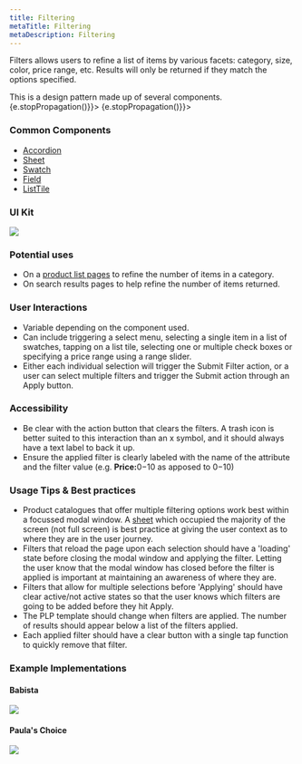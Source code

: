```yaml
---
title: Filtering
metaTitle: Filtering
metaDescription: Filtering
---
```



<div class="component-intro">

Filters allows users to refine a list of items by various facets: category, size, color, price range, etc. Results will only be returned if they match the options specified.

<Callout type="info">
This is a design pattern made up of several components.
</Callout>

</div>

<div onClick={(e) => {e.stopPropagation()}}>
<Tabs activeIndex={0} className="devcenter">
<TabsPanel title="Design" onClick={(e) => {e.stopPropagation()}}>

### Common Components

- [Accordion](#!/Accordion)
- [Sheet](#!/Sheet)
- [Swatch](#!/Swatch)
- [Field](#!/Field)
- [ListTile](#!/ListTile)

### UI Kit

![](./images/patterns/filtering/filtering-uikit.png)

### Potential uses

- On a [product list pages](#!/Plp) to refine the number of items in a category.
- On search results pages to help refine the number of items returned.

### User Interactions

- Variable depending on the component used.
- Can include triggering a select menu, selecting a single item in a list of swatches, tapping on a list tile, selecting one or multiple check boxes or specifying a price range using a range slider.
- Either each individual selection will trigger the Submit Filter action, or a user can select multiple filters and trigger the Submit action through an Apply button.

### Accessibility

- Be clear with the action button that clears the filters. A trash icon is better suited to this interaction than an x symbol, and it should always have a text label to back it up.
- Ensure the applied filter is clearly labeled with the name of the attribute and the filter value (e.g. **Price:**$0-$10 as apposed to $0-$10)

### Usage Tips & Best practices

- Product catalogues that offer multiple filtering options work best within a focussed modal window. A [sheet](#!/sheet) which occupied the majority of the screen (not full screen) is best practice at giving the user context as to where they are in the user journey.
- Filters that reload the page upon each selection should have a 'loading' state before closing the modal window and applying the filter. Letting the user know that the modal window has closed before the filter is applied is important at maintaining an awareness of where they are.
- Filters that allow for multiple selections before 'Applying' should have clear active/not active states so that the user knows which filters are going to be added before they hit Apply.
- The PLP template should change when filters are applied. The number of results should appear below a list of the filters applied.
- Each applied filter should have a clear button with a single tap function to quickly remove that filter.

### Example Implementations

#### Babista

![](./images/patterns/filtering/filtering-babista.gif)

#### Paula's Choice

![](./images/patterns/filtering/filtering-paulas.gif)

</TabsPanel>
</Tabs>
</div>
